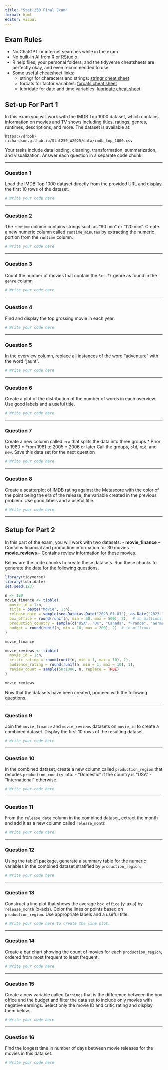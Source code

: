 ```yaml
---
title: "Stat 250 Final Exam"
format: html
editor: visual
---
```


## Exam Rules

-   No ChatGPT or internet searches while in the exam
-   No built-in AI from R or RStudio
-   R help files, your personal folders, and the tidyverse cheatsheets are perfectly okay, and even recommended to use
-   Some useful cheatsheet links:
    -   stringr for characters and strings: [stringr cheat sheet](https://rstudio.github.io/cheatsheets/html/strings.html?_gl=1*1egbnc1*_ga*MTI5MTE3MjM0MS4xNzQzNDQ3MTAy*_ga_2C0WZ1JHG0*MTc0NTI1Njc5NS41LjAuMTc0NTI1Njc5NS4wLjAuMA..)
    -   forcats for factor variables: [forcats cheat sheet](https://rstudio.github.io/cheatsheets/html/factors.html?_gl=1*73ogpb*_ga*MTI5MTE3MjM0MS4xNzQzNDQ3MTAy*_ga_2C0WZ1JHG0*MTc0NTI1Njc5NS41LjAuMTc0NTI1Njc5NS4wLjAuMA..)
    -   lubridate for date and time variables: [lubridate cheat sheet](https://rstudio.github.io/cheatsheets/html/lubridate.html?_gl=1*yuxrh1*_ga*MTI5MTE3MjM0MS4xNzQzNDQ3MTAy*_ga_2C0WZ1JHG0*MTc0NTI1Njc5NS41LjAuMTc0NTI1Njc5NS4wLjAuMA..)

## Set-up For Part 1

In this exam you will work with the IMDB Top 1000 dataset, which contains information on movies and TV shows including titles, ratings, genres, runtimes, descriptions, and more. The dataset is available at:

`https://drbob-richardson.github.io/Stat250_W2025/data/imdb_top_1000.csv`

Your tasks include data loading, cleaning, transformation, summarization, and visualization. Answer each question in a separate code chunk.

------------------------------------------------------------------------

### Question 1

Load the IMDB Top 1000 dataset directly from the provided URL and display the first 10 rows of the dataset.

```r
# Write your code here
```

------------------------------------------------------------------------

### Question 2

The `runtime` column contains strings such as "90 min" or "120 min". Create a new numeric column called `runtime_minutes` by extracting the numeric portion from the `runtime` column.

```r
# Write your code here
```

------------------------------------------------------------------------

### Question 3

Count the number of movies that contain the `Sci-Fi` genre as found in the `genre` column

```r
# Write your code here
```

------------------------------------------------------------------------

### Question 4

Find and display the top grossing movie in each year.

```r
# Write your code here
```

------------------------------------------------------------------------

### Question 5

In the overview column, replace all instances of the word "adventure" with the word "jaunt".

```r
# Write your code here
```

------------------------------------------------------------------------

### Question 6

Create a plot of the distribution of the number of words in each overview. Use good labels and a useful title.

```r
# Write your code here
```

------------------------------------------------------------------------

### Question 7

Create a new column called `era` that splits the data into three groups \* Prior to 1980 \* From 1981 to 2005 \* 2006 or later Call the groups, `old`, `mid`, and `new`. Save this data set for the next question

```r
# Write your code here
```

------------------------------------------------------------------------

### Question 8

Create a scatterplot of IMDB rating against the Metascore with the color of the point being the era of the release, the variable created in the previous problem. Use good labels and a useful title.

```r
# Write your code here
```

------------------------------------------------------------------------

## Setup for Part 2

In this part of the exam, you will work with two datasets: - **movie_finance** – Contains financial and production information for 30 movies. - **movie_reviews** – Contains review information for these movies.

Below are the code chunks to create these datasets. Run these chunks to generate the data for the following questions.

```r
library(tidyverse)
library(lubridate)
set.seed(123)

n <- 100
movie_finance <- tibble(
  movie_id = 1:n,
  title = paste("Movie", 1:n),
  release_date = sample(seq.Date(as.Date("2023-01-01"), as.Date("2023-12-31"), by="day"), n),
  box_office = round(runif(n, min = 50, max = 500), 2),  # in millions
  production_country = sample(c("USA", "UK", "Canada", "France", "Germany"), n, replace = TRUE),
  budget = round(runif(n, min = 10, max = 200), 2)  # in millions
)

movie_finance
```

```r
movie_reviews <- tibble(
  movie_id = 1:n,
  critic_rating = round(runif(n, min = 1, max = 10), 1),
  audience_rating = round(runif(n, min = 1, max = 10), 1),
  review_count = sample(50:1000, n, replace = TRUE)
)

movie_reviews
```

Now that the datasets have been created, proceed with the following questions.

------------------------------------------------------------------------

### Question 9

Join the `movie_finance` and `movie_reviews` datasets on `movie_id` to create a combined dataset. Display the first 10 rows of the resulting dataset.

```r
# Write your code here
```

------------------------------------------------------------------------

### Question 10

In the combined dataset, create a new column called `production_region` that recodes `production_country` into: - "Domestic" if the country is "USA" - "International" otherwise.

```r
# Write your code here
```

------------------------------------------------------------------------

### Question 11

From the `release_date` column in the combined dataset, extract the month and add it as a new column called `release_month`.

```r
# Write your code here
```

------------------------------------------------------------------------

### Question 12

Using the table1 package, generate a summary table for the numeric variables in the combined dataset stratified by `production_region`.

```r
# Write your code here 
```

------------------------------------------------------------------------

### Question 13

Construct a line plot that shows the average `box_office` (y-axis) by `release_month` (x-axis). Color the lines or points based on `production_region`. Use appropriate labels and a useful title.

```r
# Write your code here to create the line plot.
```

------------------------------------------------------------------------

### Question 14

Create a bar chart showing the count of movies for each `production_region`, ordered from most frequent to least frequent.

```r
# Write your code here
```

------------------------------------------------------------------------

### Question 15

Create a new variable called `Earnings` that is the difference between the box office and the budget and filter the data set to include only movies with negative earnings. Select only the movie ID and critic rating and display them below.

```r
# Write your code here
```

------------------------------------------------------------------------

### Question 16

Find the longest time in number of days between movie releases for the movies in this data set.

```r
# Write your code here
```
